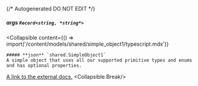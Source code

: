 {/* Autogenerated DO NOT EDIT  */}

##### **args** `Record<string, *string*>`

<Collapsible
    content={() => import('/content/models/shared/simple_object1/typescript.mdx')}
>
    ##### **json** `shared.SimpleObject1`
    A simple object that uses all our supported primitive types and enums and has optional properties.

[A link to the external docs.](https://docs.speakeasyapi.dev)
    <Collapsible.Break/>
</Collapsible>

